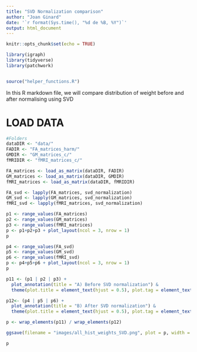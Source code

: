 ---
title: "SVD Normalization comparison"
author: "Joan Ginard"
date: '`r format(Sys.time(), "%d de %B, %Y")`'
output: html_document
---

```{r setup, include=FALSE}
knitr::opts_chunk$set(echo = TRUE)
```

```{r}
library(igraph)
library(tidyverse)
library(patchwork)


source("helper_functions.R")

```
In this R markdown file, we will compare distribution of weight before and after normalising using SVD 




# LOAD DATA


```{r}

#Folders
dataDIR <- "data/"
FADIR <- "FA_matrices_harm/"
GMDIR <- "GM_matrices_c/"
fMRIDIR <- "fMRI_matrices_c/"

FA_matrices <- load_as_matrix(dataDIR, FADIR)
GM_matrices <- load_as_matrix(dataDIR, GMDIR)
fMRI_matrices <- load_as_matrix(dataDIR, fMRIDIR)

FA_svd <- lapply(FA_matrices, svd_normalization)
GM_svd <- lapply(GM_matrices, svd_normalization)
fMRI_svd <- lapply(fMRI_matrices, svd_normalization)

```

```{r}
p1 <- range_values(FA_matrices)
p2 <- range_values(GM_matrices)
p3 <- range_values(fMRI_matrices)
p <- p1+p2+p3 + plot_layout(ncol = 3, nrow = 1)
p
```
```{r}

p4 <- range_values(FA_svd)
p5 <- range_values(GM_svd)
p6 <- range_values(fMRI_svd)
p <- p4+p5+p6 + plot_layout(ncol = 3, nrow = 1)
p

```

```{r}
p11 <- (p1 | p2 | p3) +
  plot_annotation(title = "A) Before SVD normalization") &
  theme(plot.title = element_text(hjust = 0.5), plot.tag = element_text(size = 15, face = "bold"))

p12<- (p4 | p5 | p6) +
  plot_annotation(title = "B) After SVD normalization") &
  theme(plot.title = element_text(hjust = 0.5), plot.tag = element_text(size = 15, face = "bold"))

p <- wrap_elements(p11) / wrap_elements(p12)

ggsave(filename = "images/all_hist_weights_SVD.png", plot = p, width = 10, height = 7, dpi = 300)

p
```

